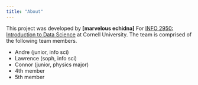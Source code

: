 ```yaml
---
title: "About"
---
```


This project was developed by **\[marvelous echidna]** For [INFO 2950: Introduction to Data Science](https://info2950.infosci.cornell.edu) at Cornell University. The team is comprised of the following team members.



-   Andre (junior, info sci)
-   Lawrence (soph, info sci)
-   Connor (junior, physics major)
-   4th member
-   5th member


